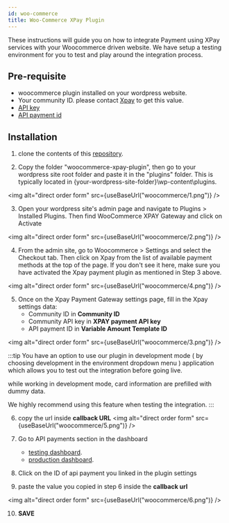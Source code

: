 ```yaml
---
id: woo-commerce
title: Woo-Commerce XPay Plugin
---
```




These instructions will guide you on how to integrate Payment using XPay services with your Woocommerce driven website. 
   We have setup a testing environment for you to test and play around the integration process.

## Pre-requisite
- woocommerce plugin installed on your wordpress website.
- Your community ID. please contact [Xpay](https://xpay.app/) to get this value.
- [API key](api-key)
- [API payment id](api-payments)


## Installation
1. clone the contents of this [repository](https://github.com/xpayeg/woocommerce-xpay-plugin).

2. Copy the folder "woocommerce-xpay-plugin", then go to your wordpress site root folder and paste it in the "plugins" folder.
   This is typically located in {your-wordpress-site-folder}\wp-content\plugins.

<img
   alt="direct order form"
   src={useBaseUrl("woocommerce/1.png")}
/>

3. Open your wordpress site's admin page and navigate to Plugins > Installed Plugins. Then find WooCommerce XPAY Gateway and click on Activate

<img
   alt="direct order form"
   src={useBaseUrl("woocommerce/2.png")}
/>

4. From the admin site, go to Woocommerce > Settings and select the Checkout tab. Then click on Xpay from the list of available payment methods at the top of the page.
   If you don't see it here, make sure you have activated the Xpay payment plugin as mentioned in Step 3 above.

<img
   alt="direct order form"
   src={useBaseUrl("woocommerce/4.png")}
/>

5. Once on the Xpay Payment Gateway settings page, fill in the Xpay settings data:
   - Community ID in **Community ID**
   - Community API key in **XPAY payment API key**
   - API payment ID in **Variable Amount Template ID**

<img
   alt="direct order form"
   src={useBaseUrl("woocommerce/3.png")}
/>


:::tip
You have an option to use our plugin in development mode ( by choosing development in the environment dropdown menu ) application which allows you to test out the integration before going live. 
   
   while working in development mode, card information are prefilled with dummy data.

   We highly recommend using this feature when testing the integration.
:::

6. copy the url inside **callback URL**
<img
   alt="direct order form"
   src={useBaseUrl("woocommerce/5.png")}
/>

7. Go to API payments section in the dashboard

   - [testing dashboard](https://staging.xpay.app/admin/api_integrations/apipayment/).
   - [production dashboard](https://community.xpay.app/admin/api_integrations/apipayment/).

8. Click on the ID of api payment you linked in the plugin settings

9. paste the value you copied in step 6 inside the **callback url**

<img
   alt="direct order form"
   src={useBaseUrl("woocommerce/6.png")}
/>

10. **SAVE**